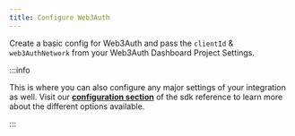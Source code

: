 ```yaml
---
title: Configure Web3Auth
---
```


Create a basic config for Web3Auth and pass the `clientId` & `web3AuthNetwork` from your Web3Auth
Dashboard Project Settings.

:::info

This is where you can also configure any major settings of your integration as well. Visit our
[**configuration section**](/sdk/web/react/config) of the sdk reference to learn more about the
different options available.

:::
